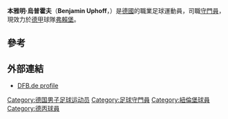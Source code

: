 {{noteTA
|G1=Football
|G2=德甲
|1=zh-cn:乌普霍夫;zh-hk:烏賀夫;zh-tw:烏普霍夫;
}}

{{Infobox football biography
| name           = 本雅明·烏賀夫
| image          = Benjamin uphoff.jpg
| image_size     = 
| caption        = 
| fullname       = 
| birth_date     = {{birth date and age|1993|8|8|df=y}}
| birth_place    = [[德國|德國]][[布爾格豪森|布爾格豪森]]
| height         = {{height|m=1.92}}
| currentclub    = [[弗赖堡体育俱乐部|弗賴堡]]
| clubnumber     = 1
| position       = [[守門員|守門員]]
| youthyears1    = 1998–2011
| youthclubs1    = [[布格豪森足球俱乐部|布格豪森]]
| years1         = 2011–2015
| caps1          = 63
| goals1         = 0
| clubs1         = [[紐倫堡足球會二隊|紐倫堡足球會二隊]]
| years2         = 2011–2015
| caps2          = 0
| goals2         = 0
| clubs2         = [[紐倫堡足球會|紐倫堡]]
| years3         = 2014–2015
| caps3          = 7
| goals3         = 0
| clubs3         = → [[斯圖加特二隊|斯圖加特二隊]]（租借）
| years4         = 2015–2017
| caps4          = 43
| goals4         = 0
| clubs4         = [[斯圖加特二隊|斯圖加特二隊]]
| years5         = 2016–2017
| caps5          = 0
| goals5         = 0
| clubs5         = [[斯图加特体育俱乐部|斯图加特]]
| years6         = 2017–2020
| caps6          = 108
| goals6         = 0
| clubs6         = [[卡尔斯鲁厄体育俱乐部|卡尔斯鲁厄]]
| years7         = 2020–
| caps7          = 0
| goals7         = 0
| clubs7         = [[弗赖堡体育俱乐部|弗賴堡]]
| pcupdate       = 5 August 2020
}}

'''本雅明·烏普霍夫'''（'''Benjamin Uphoff'''，{{bd|1993年|8月8日}}）是[[德國|德國]]的職業足球運動員，司職[[守門員|守門員]]，現效力於[[德甲|德甲]]球隊[[弗赖堡体育俱乐部|弗賴堡]]。

==參考==
{{Reflist}}

==外部連結==
* [http://www.dfb.de/en/leagues/3-liga/?spieledb_path=%2Fen%2Fleague_player%2F258294 DFB.de profile]

{{弗賴堡球員名單}}

{{DEFAULTSORT:Uphoff, Benjamin}}
[[Category:德国男子足球运动员|Category:德国男子足球运动员]]
[[Category:足球守門員|Category:足球守門員]]
[[Category:紐倫堡球員|Category:紐倫堡球員]]
[[Category:德丙球員|Category:德丙球員]]